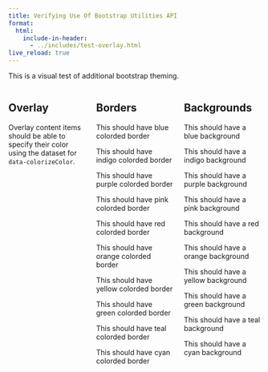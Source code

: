 ```yaml
---
title: Verifying Use Of Bootstrap Utilities API
format:
  html:
    include-in-header:
      - ../includes/test-overlay.html
live_reload: true
---
```


This is a visual test of additional bootstrap theming.

<!-- START COLUMNS -----------------------------------------------------------> ::::: { .columns }
<!-- START COLUMN 1 ----------------------------------------------------------> :::: { .column width="33%" }

## Overlay

Overlay content items should be able to specify their color using the dataset
for `data-colorizeColor`.

```{=html}
<div id="overlay-test" class="overlay overlay-blur">
  <div class="overlay-content">
    <div class="overlay-content-items">
    </div>
  </div>
</div>
<div id="overlay-test-buttons"></div>
<script type="module" id="overlay-test-script">
  const overlayColorize = OverlayColorizeTest({
    overlay: Overlay(document.getElementById("overlay-test")),
    controls: document.getElementById("overlay-test-buttons"),
  })
  console.log(overlayColorize)
  globalThis.overlayColorize = overlayColorize
</script>
```

<!-- STOP COLUMN 1 -----------------------------------------------------------> ::::

<!-- START COLUMN 2 ----------------------------------------------------------> :::: { .column width="33%" }

## Borders

```{=html}
<div class="border border-3 border-blue text-blue my-1">
	<p>This should have blue colorded border </p>
</div>
<div class="border border-3 border-indigo text-indigo my-1">
	<p>This should have indigo colorded border </p>
</div>
<div class="border border-3 border-purple text-purple my-1">
	<p>This should have purple colorded border </p>
</div>
<div class="border border-3 border-pink text-pink my-1">
	<p>This should have pink colorded border </p>
</div>
<div class="border border-3 border-red text-red my-1">
	<p>This should have red colorded border </p>
</div>
<div class="border border-3 border-orange text-orange my-1">
	<p>This should have orange colorded border </p>
</div>
<div class="border border-3 border-yellow text-yellow my-1">
	<p>This should have yellow colorded border </p>
</div>
<div class="border border-3 border-green text-green my-1">
	<p>This should have green colorded border </p>
</div>
<div class="border border-3 border-teal text-teal my-1">
	<p>This should have teal colorded border </p>
</div>
<div class="border border-3 border-cyan text-cyan my-1">
	<p>This should have cyan colorded border </p>
</div>
```

<!-- STOP COLUMN 2 -----------------------------------------------------------> ::::

<!-- START COLUMN 3 ----------------------------------------------------------> :::: { .column width="33%" }

## Backgrounds

::: { .bg-blue }

This should have a blue background

:::

::: { .bg-indigo }

This should have a indigo background

:::

::: { .bg-purple }

This should have a purple background

:::

::: { .bg-pink }

This should have a pink background

:::

::: { .bg-red }

This should have a red background

:::

::: { .bg-orange }

This should have a orange background

:::

::: { .bg-yellow }

This should have a yellow background

:::

::: { .bg-green }

This should have a green background

:::

::: { .bg-teal }

This should have a teal background

:::

::: { .bg-cyan }

This should have a cyan background

:::

<!-- STOP COLUMN 3 -----------------------------------------------------------> ::::

<!-- STOP COLUMNS  -----------------------------------------------------------> :::::
